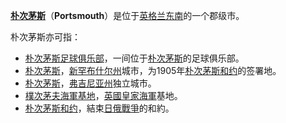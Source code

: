 {{noteTA
|T=zh-hans:朴次茅斯; zh-hant:朴次茅斯; zh-hk:樸茨茅夫;
|1=zh-hans:朴次茅斯; zh-hant:朴次茅斯; zh-hk:樸茨茅夫;
}}
'''[[朴次茅斯|朴次茅斯]]'''（'''Portsmouth'''）是位于[[英格兰东南|英格兰东南]]的一个郡级市。

朴次茅斯亦可指：
* [[朴次茅斯足球俱乐部|朴次茅斯足球俱乐部]]，一间位于[[朴次茅斯|朴次茅斯]]的足球俱乐部。
* [[朴次茅斯_(新罕布什尔州)|朴次茅斯]]，[[新罕布什尔州|新罕布什尔州]]城市，为1905年[[朴次茅斯和约|朴次茅斯和约]]的签署地。
* [[朴次茅斯_(弗吉尼亚州)|朴次茅斯]]，[[弗吉尼亚州|弗吉尼亚州]]独立城市。
* [[樸次茅夫海軍基地|樸次茅夫海軍基地]]，[[英國皇家海軍|英國皇家海軍]]基地。
* [[朴次茅斯和约|朴次茅斯和约]]，結束[[日俄戰爭|日俄戰爭]]的和約。

{{disambig|P|Cat=四字消歧义}}